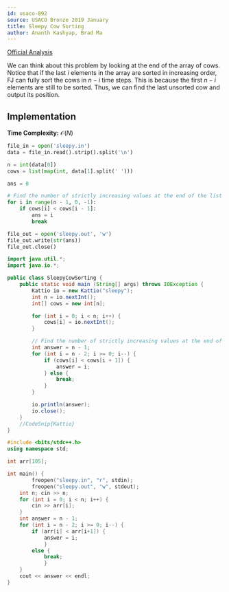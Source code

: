 ```yaml
---
id: usaco-892
source: USACO Bronze 2019 January
title: Sleepy Cow Sorting
author: Ananth Kashyap, Brad Ma
---
```


[Official Analysis](http://www.usaco.org/current/data/sol_sleepy_bronze_jan19.html)

We can think about this problem by looking at the end of the array of cows. Notice that if the last $i$ elements in the array are sorted in increasing order, FJ can fully sort the cows in $n-i$ time steps. This is because the first $n-i$ elements are still to be sorted. Thus, we can find the last unsorted cow and output its position.

## Implementation

**Time Complexity:** $\mathcal{O}(N)$

<LanguageSection>

<PySection>

```python
file_in = open('sleepy.in')
data = file_in.read().strip().split('\n')

n = int(data[0])
cows = list(map(int, data[1].split(' ')))

ans = 0

# Find the number of strictly increasing values at the end of the list
for i in range(n - 1, 0, -1):
	if cows[i] < cows[i - 1]:
		ans = i
		break

file_out = open('sleepy.out', 'w')
file_out.write(str(ans))
file_out.close()
```

</PySection>
	
<JavaSection>
	
```java
import java.util.*;
import java.io.*;

public class SleepyCowSorting {
	public static void main (String[] args) throws IOException {
		Kattio io = new Kattio("sleepy");
		int n = io.nextInt();
		int[] cows = new int[n];

		for (int i = 0; i < n; i++) {
			cows[i] = io.nextInt();
		}

		// Find the number of strictly increasing values at the end of the list
		int answer = n - 1;
		for (int i = n - 2; i >= 0; i--) {
			if (cows[i] < cows[i + 1]) {
				answer = i;
			} else {
				break;
			}
		}

		io.println(answer);
		io.close();
	}
	//CodeSnip{Kattio}
}	
```
	
</JavaSection>

<CPPSection>

```cpp
#include <bits/stdc++.h>
using namespace std;

int arr[105];

int main() {
    	freopen("sleepy.in", "r", stdin);
    	freopen("sleepy.out", "w", stdout);
	int n; cin >> n;
	for (int i = 0; i < n; i++) {
		cin >> arr[i];
	}
	int answer = n - 1;
	for (int i = n - 2; i >= 0; i--) {
		if (arr[i] < arr[i+1]) {
			answer = i;
        	}
		else {
			break;
        	}
	}
	cout << answer << endl;	
}
```
		     
</CPPSection>

</LanguageSection>
